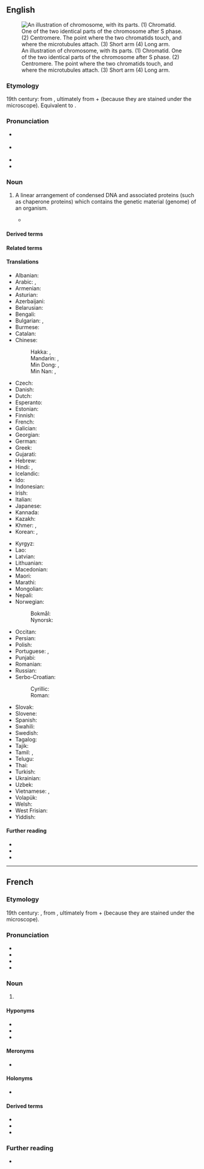 ==English==
{{wikipedia}}
[[Image:Chromosome-upright.png|thumb|An illustration of chromosome, with its parts. (1) Chromatid. One of the two identical parts of the chromosome after S phase. (2) Centromere. The point where the two chromatids touch, and where the microtubules attach. (3) Short arm (4) Long arm.]]

===Etymology===
{{root|en|ine-pro|*tewh₂-}}
19th century: from {{bor|en|de|Chromosom}}, ultimately from {{der|en|grc|χρῶμα||colour}} + {{m|grc|σῶμα||body}} (because they are stained under the microscope). Equivalent to {{af|en|chromo-|-some|pos=noun}}.

===Pronunciation===
* {{a|UK}} {{IPA|en|/ˈkɹəʊ.məˌsəʊm/}}
* {{a|US}} {{IPA|en|/ˈkɹoʊməˌsoʊm/|/ˈkɹoʊməˌzoʊm/}}
* {{audio|en|En-uk-chromosome.ogg|Audio (UK)}}
* {{audio|en|En-us-chromosome.ogg|Audio (US)}}

===Noun===
{{en-noun}}

# {{lb|en|cytology|genetics}} A linear arrangement of condensed DNA and associated proteins (such as chaperone proteins) which contains the genetic material (genome) of an organism.
#* {{quote-book|en|year=2019|author=[[w:Bill Bryson|Bill Bryson]]|title=The Body: A Guide for Occupants|publisher=Black Swan (2020)|page=7|passage=A length of DNA is divided into segments called '''chromosomes''' and shorter individual units called genes.}}
#: {{ux|en|'''Chromosomes''' store genetic information.}}

====Derived terms====
{{der4|en|chromosomal|isochromosome|X chromosome|Y chromosome|B chromosome|chromosome conformation capture|chromosome number|lampbrush chromosome|Ph chromosome|Philadelphia chromosome|ring chromosome|sex chromosome}}

====Related terms====
{{col3|en|chromo-|chromato-|-chrome|chromatic}}

====Translations====
{{trans-top|structure in the cell nucleus}}
* Albanian: {{t+|sq|kromozom|m}}
* Arabic: {{t|ar|كْرُومُوسُوم|m|tr=krumusūm}}, {{t|ar|صِبْغِيّ}}
* Armenian: {{t+|hy|քրոմոսոմ}}
* Asturian: {{t|ast|cromosoma|m}}
* Azerbaijani: {{t|az|xromosom}}
* Belarusian: {{t|be|храмасо́ма|f|sc=Cyrl}}
* Bengali: {{t|bn|তন্তুসদৃশ বস্তু|sc=Beng}}
* Bulgarian: {{t|bg|хромозо́ма|f|sc=Cyrl}}, {{t|bg|хромозо́м|m|sc=Cyrl}}
* Burmese: {{t|my|ခရိုမိုဆုမ်း|sc=Mymr}}
* Catalan: {{t+|ca|cromosoma|m}}
* Chinese:
*: Hakka: {{t|hak|染色體|sc=Hani}}, {{t|hak|染色体|tr=ngiam-set-thí|sc=Hani}}
*: Mandarin: {{t+|cmn|染色體|sc=Hani}}, {{t+|cmn|染色体|tr=rǎnsètǐ|sc=Hani}}
*: Min Dong: {{t|cdo|染色體}}, {{t|cdo|染色体|tr=niēng sáik tā̤}}
*: Min Nan: {{t|nan|染色體|sc=Hani}}, {{t|nan|染色体|tr=liám-sek-thé|sc=Hani}}
* Czech: {{t|cs|chromozom|m}}
* Danish: {{t+|da|kromosom}}
* Dutch: {{t+|nl|chromosoom|n}}
* Esperanto: {{t+|eo|kromosomo}}
* Estonian: {{t|et|kromosoom}}
* Finnish: {{t+|fi|kromosomi}}
* French: {{t+|fr|chromosome|m}}
* Galician: {{t|gl|cromosoma|m}}
* Georgian: {{t|ka|ქრომოსომა}}
* German: {{t+|de|Chromosom|n}}
* Greek: {{t+|el|χρωμόσωμα|n}}
* Gujarati: {{t|gu|રંગસૂત્ર|sc=Gujr}}
* Hebrew: {{t+|he|כְרוֹמוֹזוֹם|tr=kromosom}}
* Hindi: {{t|hi|गुणसूत्र}}, {{t|hi|गुण सूत्र}}
* Icelandic: {{t+|is|litningur|m}}
* Ido: {{t+|io|kromosomo}}
* Indonesian: {{t+|id|kromosom}}
* Irish: {{t|ga|crómasóm|m}}
* Italian: {{t+|it|cromosoma|m}}
* Japanese: {{t+|ja|染色体|tr=せんしょくたい, senshokutai}}
* Kannada: {{t|kn|ವರ್ಣತಂತು|sc=Knda}}
* Kazakh: {{t|kk|хромосома|sc=Cyrl}}
* Khmer: {{t|km|វណ្ណាង្គ|tr=vonnang|sc=Khmr}}, {{t|km|ក្រូម៉ូសូម}}
* Korean: {{t+|ko|염색체(染色體)}}, {{t|ko|물들체}} {{qualifier|North}}
{{trans-mid}}
* Kyrgyz: {{t|ky|хромосома|sc=Cyrl}}
* Lao: {{t|lo|ກະໂລໂມຊົມ}}
* Latvian: {{t|lv|hromosoma|f}}
* Lithuanian: {{t|lt|chromosoma|f}}
* Macedonian: {{t|mk|хромозом|m|sc=Cyrl}}
* Maori: {{t|mi|pūira}}
* Marathi: {{t|mr|गुणसूत्र|sc=Deva}}
* Mongolian: {{t|mn|хромосом|sc=Cyrl}}
* Nepali: {{t|ne|गुणसूत्र|sc=Deva}}
* Norwegian:
*: Bokmål: {{t|nb|kromosom|n}}
*: Nynorsk: {{t|nn|kromosom|n}}
* Occitan: {{t+|oc|cromosòma|m}}
* Persian: {{t|fa|رنگین تن|tr=rangin tan|sc=fa-Arab}}
* Polish: {{t+|pl|chromosom}}
* Portuguese: {{t+|pt|cromossoma|m}} {{qualifier|Portugal}}, {{t+|pt|cromossomo|m}} {{qualifier|Brazil}}
* Punjabi: {{t|pa|ਗੁਣਸੂਤਰ|sc=Guru}}
* Romanian: {{t+|ro|cromozom|m}}
* Russian: {{t+|ru|хромосо́ма|f}}
* Serbo-Croatian:
*: Cyrillic: {{t|sh|хромозом|m}}
*: Roman: {{t|sh|hromozom|m}}
* Slovak: {{t|sk|chromozóm|m}}
* Slovene: {{t+|sl|kromosom|m}}
* Spanish: {{t+|es|cromosoma|m}}
* Swahili: {{t|sw|chembeuzi}}
* Swedish: {{t+|sv|kromosom|c}}
* Tagalog: {{t|tl|kromosoma}}
* Tajik: {{t|tg|хромосома}}
* Tamil: {{t+|ta|நிறப்புரி|sc=Taml}}, {{t|ta|நிறமூர்த்தம்|sc=Taml}}
* Telugu: {{t+|te|వారసవాహిక|sc=Telu}}
* Thai: {{t+|th|โครโมโซม}}
* Turkish: {{t+|tr|kromozom}}
* Ukrainian: {{t|uk|хромосо́ма|f|sc=Cyrl}}
* Uzbek: {{t|uz|xromosoma}}
* Vietnamese: {{t|vi|chất sinh sắt}}, {{t|vi|nhiểm sắc thể}}
* Volapük: {{t+|vo|kromosom}}
* Welsh: {{t+|cy|cromosom|m}}
* West Frisian: {{t|fy|gromosoom}}
* Yiddish: {{t|yi|כראָמאָסאָם}}
{{trans-bottom}}

====Further reading====
* {{R:Webster 1913}}
* {{R:Century 1911}}
* {{R:OneLook}}

----

==French==

===Etymology===
19th century: {{af|fr|chromo-|-some}}, from {{uder|fr|de|Chromosom}}, ultimately from {{uder|fr|grc|χρῶμα||colour}} + {{m|grc|σῶμα||body}} (because they are stained under the microscope).

===Pronunciation===
* {{fr-IPA|chromosôme}}
* {{audio|fr|LL-Q150 (fra)-0x010C-chromosome.wav|Audio}}
* {{homophones|fr|chromosomes}}
* {{hyphenation|fr|chro|mo|some}}

===Noun===
{{fr-noun|m}}

# {{lb|fr|biology|cytology}} {{l|en|chromosome}}

====Hyponyms====
* {{l|fr|autosome}}
* {{l|fr|chromoïde}}
* {{l|fr|gonosome}}

====Meronyms====
* {{l|fr|chromatide}}

====Holonyms====
* {{l|fr|caryotype}}

====Derived terms====
* {{l|fr|chromosome Y}}
* {{l|fr|chromosomique}}
* {{l|fr|hétérochromosome}}

===Further reading===
* {{R:TLFi}}